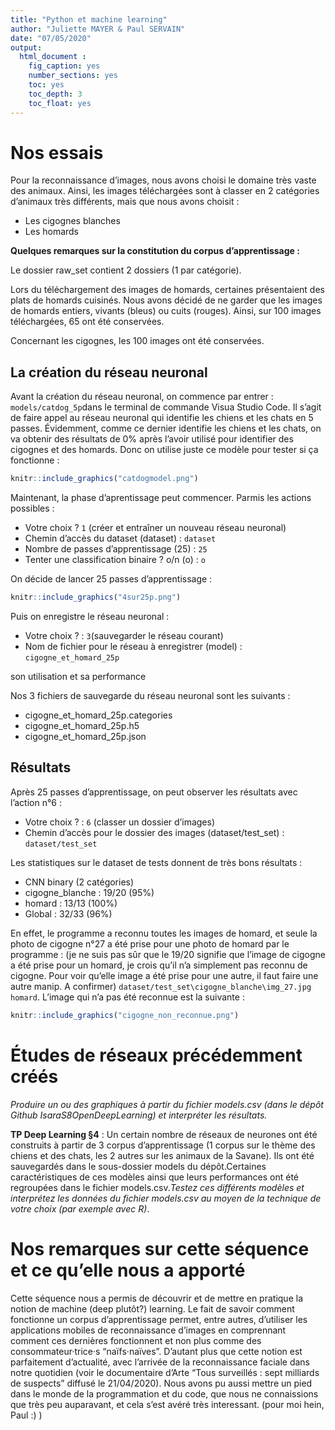 ```yaml
---
title: "Python et machine learning"
author: "Juliette MAYER & Paul SERVAIN"
date: "07/05/2020"
output:
  html_document :
    fig_caption: yes
    number_sections: yes
    toc: yes
    toc_depth: 3
    toc_float: yes
---
```


# **Nos essais**

Pour la reconnaissance d'images, nous avons choisi le domaine très vaste des animaux. Ainsi, les images téléchargées sont à classer en 2 catégories d'animaux très différents, mais que nous avons choisit :

* Les cigognes blanches
* Les homards

**Quelques remarques sur la constitution du corpus d'apprentissage :** 

Le dossier raw_set contient 2 dossiers (1 par catégorie).

Lors du téléchargement des images de homards, certaines présentaient des plats de homards cuisinés. Nous avons décidé de ne garder que les images de homards entiers, vivants (bleus) ou cuits (rouges). Ainsi, sur 100 images téléchargées, 65 ont été conservées.

Concernant les cigognes, les 100 images ont été conservées.

## La création du réseau neuronal
Avant la création du réseau neuronal, on commence par entrer : `models/catdog_5p`dans le terminal de commande Visua Studio Code. Il s'agit de faire appel au réseau neuronal qui identifie les chiens et les chats en 5 passes. Évidemment, comme ce dernier identifie les chiens et les chats, on va obtenir des résultats de 0% après l'avoir utilisé pour identifier des cigognes et des homards. Donc on utilise juste ce modèle pour tester si ça fonctionne : 

```r
knitr::include_graphics("catdogmodel.png")
```

Maintenant, la phase d'aprentissage peut commencer. Parmis les actions possibles : 

* Votre choix ? `1` (créer et entraîner un nouveau réseau neuronal)
* Chemin d'accès du dataset (dataset) : `dataset`
* Nombre de passes d'apprentissage (25) : `25`
* Tenter une classification binaire ? o/n (o) : `o`

On décide de lancer 25 passes d'apprentissage : 
```r
knitr::include_graphics("4sur25p.png")
```

Puis on enregistre le réseau neuronal :

* Votre choix ? : `3`(sauvegarder le réseau courant)
* Nom de fichier pour le réseau à enregistrer (model) : `cigogne_et_homard_25p`

son utilisation et sa performance

Nos 3 fichiers de sauvegarde du réseau neuronal sont les suivants :

* cigogne_et_homard_25p.categories
* cigogne_et_homard_25p.h5
* cigogne_et_homard_25p.json

## Résultats

Après 25 passes d'apprentissage, on peut observer les résultats avec l'action n°6 :

* Votre choix ? : `6` (classer un dossier d'images)
* Chemin d'accès pour le dossier des images (dataset/test_set) : `dataset/test_set`

Les statistiques sur le dataset de tests donnent de très bons résultats :

* CNN binary (2 catégories)
* cigogne_blanche : 19/20 (95%)
* homard : 13/13 (100%)
* Global : 32/33 (96%)

En effet, le programme a reconnu toutes les images de homard, et seule la photo de cigogne n°27 a été prise pour une photo de homard par le programme : (je ne suis pas sûr que le 19/20 signifie que l'image de cigogne a été prise pour un homard, je crois qu'il n'a simplement pas reconnu de cigogne. Pour voir qu'elle image a été prise pour une autre, il faut faire une autre manip. A confirmer) `dataset/test_set\cigogne_blanche\img_27.jpg homard`. L'image qui n'a pas été reconnue est la suivante : 

```r
knitr::include_graphics("cigogne_non_reconnue.png")
```

# **Études de réseaux précédemment créés**

*Produire un ou des graphiques à partir du fichier models.csv (dans le dépôt Github IsaraS8OpenDeepLearning) et interpréter les résultats.*

**TP Deep Learning §4** : Un certain nombre de réseaux de neurones ont été construits à partir de 3 corpus d’apprentissage (1 corpus sur le thème des chiens et des chats, les 2 autres sur les animaux de la Savane). Ils ont été sauvegardés dans le sous-dossier models du dépôt.Certaines caractéristiques de ces modèles ainsi que leurs performances ont été regroupées dans le fichier models.csv.*Testez ces différents modèles et interprétez les données du fichier models.csv au moyen de la technique de votre choix (par exemple avec R)*.

# **Nos remarques sur cette séquence et ce qu'elle nous a apporté**
Cette séquence nous a permis de découvrir et de mettre en pratique la notion de machine (deep plutôt?) learning. Le fait de savoir comment fonctionne un corpus d'apprentissage permet, entre autres, d'utiliser les applications mobiles de reconnaissance d'images en comprennant comment ces dernières fonctionnent et non plus comme des consommateur·trice·s "naïfs·naïves".
D'autant plus que cette notion est parfaitement d'actualité, avec l'arrivée de la reconnaissance faciale dans notre quotidien (voir le documentaire d'Arte "Tous surveillés : sept milliards de suspects" diffusé le 21/04/2020).
Nous avons pu aussi mettre un pied dans le monde de la programmation et du code, que nous ne connaissions que très peu auparavant, et cela s'est avéré très interessant. (pour moi hein, Paul :) )
